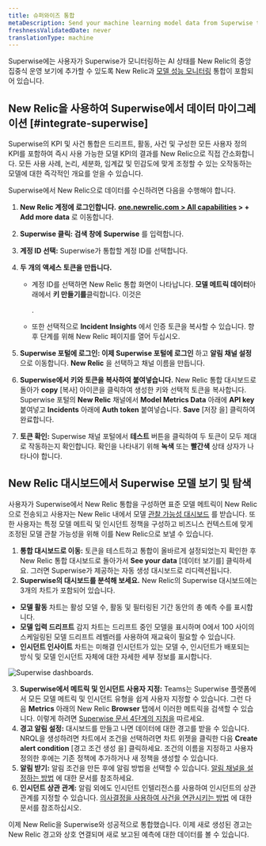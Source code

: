 ```yaml
---
title: 슈퍼와이즈 통합
metaDescription: Send your machine learning model data from Superwise to New Relic to understand your model's performance.
freshnessValidatedDate: never
translationType: machine
---
```



Superwise에는 사용자가 Superwise가 모니터링하는 AI 상태를 New Relic의 중앙 집중식 운영 보기에 추가할 수 있도록 New Relic과 [모델 성능 모니터링](/docs/alerts-applied-intelligence/mlops/get-started/intro-mlops/) 통합이 포함되어 있습니다.

## New Relic을 사용하여 Superwise에서 데이터 마이그레이션 [#integrate-superwise]

Superwise의 KPI 및 사건 통합은 드리프트, 활동, 사건 및 구성한 모든 사용자 정의 KPI를 포함하여 즉시 사용 가능한 모델 KPI의 결과를 New Relic으로 직접 간소화합니다. 모든 사용 사례, 논리, 세분화, 임계값 및 민감도에 맞게 조정할 수 있는 오작동하는 모델에 대한 즉각적인 개요를 얻을 수 있습니다.

Superwise에서 New Relic으로 데이터를 수신하려면 다음을 수행해야 합니다.

1. **New Relic 계정에 로그인합니다.** **[one.newrelic.com > All capabilities](https://one.newrelic.com/all-capabilities) > + Add more data** 로 이동합니다.

2. **Superwise 클릭: 검색 창에** **Superwise** 를 입력합니다.

3. **계정 ID 선택:** Superwise가 통합할 계정 ID를 선택합니다.

4. **두 개의 액세스 토큰을 만듭니다.**

   * 계정 ID를 선택하면 New Relic 통합 화면이 나타납니다. **모델 메트릭 데이터**아래에서 **키 만들기를**클릭합니다. 이것은

     <InlinePopover type="licenseKey"/>

     .

   * 또한 선택적으로 **Incident Insights** 에서 인증 토큰을 복사할 수 있습니다. 향후 단계를 위해 New Relic 페이지를 열어 두십시오.

5. **Superwise 포털에 로그인: 이제 Superwise 포털에 로그인** 하고 **알림 채널 설정** 으로 이동합니다. **New Relic** 을 선택하고 채널 이름을 만듭니다.

6. **Superwise에서 키와 토큰을 복사하여 붙여넣습니다.** New Relic 통합 대시보드로 돌아가 **copy** \[복사] 아이콘을 클릭하여 생성한 키와 선택적 토큰을 복사합니다. Superwise 포털의 **New Relic** 채널에서 **Model Metrics Data** 아래에 **API key** 붙여넣고 **Incidents** 아래에 **Auth token** 붙여넣습니다. **Save** \[저장 을] 클릭하여 완료합니다.

7. **토큰 확인:** Superwise 채널 포털에서 **테스트** 버튼을 클릭하여 두 토큰이 모두 제대로 작동하는지 확인합니다. 확인을 나타내기 위해 **녹색** 또는 **빨간색** 상태 상자가 나타나야 합니다.

<InstallFeedback/>

## New Relic 대시보드에서 Superwise 모델 보기 및 탐색

사용자가 Superwise에서 New Relic 통합을 구성하면 표준 모델 메트릭이 New Relic으로 전송되고 사용자는 New Relic 내에서 모델 [관찰 가능성 대시보드](/docs/query-your-data/explore-query-data/dashboards/introduction-dashboards/) 를 받습니다. 또한 사용자는 특정 모델 메트릭 및 인시던트 정책을 구성하고 비즈니스 컨텍스트에 맞게 조정된 모델 관찰 가능성을 위해 이를 New Relic으로 보낼 수 있습니다.

1. **통합 대시보드로 이동:** 토큰을 테스트하고 통합이 올바르게 설정되었는지 확인한 후 New Relic 통합 대시보드로 돌아가서 **See your data** \[데이터 보기를] 클릭하세요. 그러면 Superwise가 제공하는 자동 생성 대시보드로 리디렉션됩니다.
2. **Superwise의 대시보드를 분석해 보세요.** New Relic의 Superwise 대시보드에는 3개의 차트가 포함되어 있습니다.

* **모델 활동** 차트는 활성 모델 수, 활동 및 필터링된 기간 동안의 총 예측 수를 표시합니다.
* **모델 입력 드리프트** 감지 차트는 드리프트 중인 모델을 표시하며 0에서 100 사이의 스케일링된 모델 드리프트 레벨러를 사용하여 재교육이 필요할 수 있습니다.
* **인시던트 인사이트** 차트는 미해결 인시던트가 있는 모델 수, 인시던트가 배포되는 방식 및 모델 인시던트 자체에 대한 자세한 세부 정보를 표시합니다.

<img
  title="Superwise's dashboards"
  alt="Superwise dashboards."
  src={modelperformancemonitoringSuperwiseDashboard}
/>

3. **Superwise에서 메트릭 및 인시던트 사용자 지정:** Teams는 Superwise 플랫폼에서 모든 모델 메트릭 및 인시던트 유형을 쉽게 사용자 지정할 수 있습니다. 그런 다음 **Metrics** 아래의 New Relic **Browser** 탭에서 이러한 메트릭을 검색할 수 있습니다. 이렇게 하려면 [Superwise 문서 4단계의 지침을](https://docs.superwise.ai/docs/new-relic#4-customize-metrics-and-incidents-you-would-like-to-send) 따르세요.
4. **경고 알림 설정:** 대시보드를 만들고 나면 데이터에 대한 경고를 받을 수 있습니다. NRQL을 생성하려면 <InlinePopover type="alerts"/>차트에서 조건을 선택하려면 차트 위젯을 클릭한 다음 **Create alert condition** \[경고 조건 생성 을] 클릭하세요. 조건의 이름을 지정하고 사용자 정의한 후에는 기존 정책에 추가하거나 새 정책을 생성할 수 있습니다.
5. **알림 받기:** 알림 조건을 만든 후에 알림 방법을 선택할 수 있습니다. [알림 채널을 설정하는 방법](/docs/alerts-applied-intelligence/new-relic-alerts/alert-notifications/notification-channels-control-where-send-alerts/) 에 대한 문서를 참조하세요.
6. **인시던트 상관 관계:** 알림 외에도 인시던트 인텔리전스를 사용하여 인시던트의 상관 관계를 지정할 수 있습니다. [의사결정을 사용하여 사건을 연관시키는 방법](/docs/alerts-applied-intelligence/applied-intelligence/incident-intelligence/change-applied-intelligence-correlation-logic-decisions/) 에 대한 문서를 참조하십시오.

이제 New Relic을 Superwise와 성공적으로 통합했습니다. 이제 새로 생성된 경고는 New Relic 경고와 상호 연결되며 새로 보고된 예측에 대한 데이터를 볼 수 있습니다.